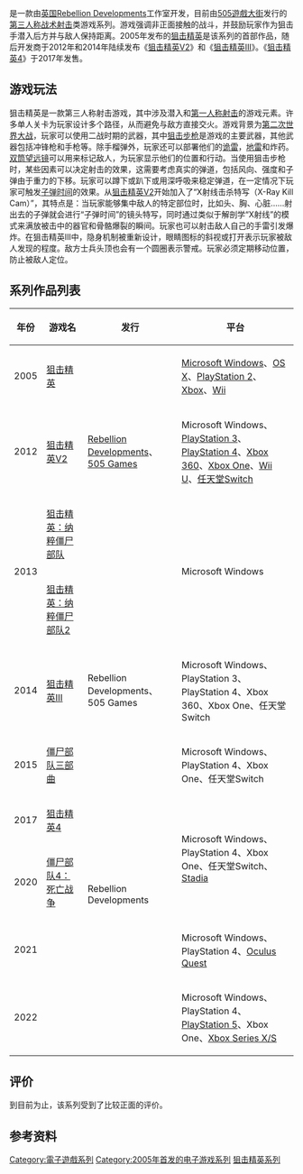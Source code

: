 {{noteTA
| G1=Games
| 1=zh-cn:狙击精英V2; zh-tw:狙擊之神2;
}}
{{Infobox VG series
| title = 狙击精英
| image =
| caption =
| developer = [[Rebellion_Developments|Rebellion Developments]]<br />[[Rebellion_Developments|Rebellion Oxford]]<br />Raylight Studios
| publisher = {{le|MC2 France|MC2 France}}<br />[[505_Games|505 Games]]<br />[[Rebellion_Developments|Rebellion Developments]]
| platforms = [[Microsoft_Windows|Microsoft Windows]]、[[PlayStation_2|PlayStation 2]]、[[Xbox|Xbox]]、[[Wii|Wii]]<br />[[Wii_U|Wii U]]、[[PlayStation_3|PlayStation 3]]、[[PlayStation_4|PlayStation 4]]、[[Xbox_360|Xbox 360]]、[[Xbox_One|Xbox One]]
| first release version = [[狙击精英|狙击精英]]
| first release date = {{release date and age|2005|10|18}}
| latest release version = {{le|狙击精英5|Sniper Elite 5}}
| latest release date = {{release date and age|2022|5|26}}
| genre = [[战术射击游戏|战术射击]]、[[隐蔽类游戏|隐蔽类]]
| spinoffs = [[僵尸部队三部曲|僵尸部队三部曲]]
| website =
}}

{{Vgsname|狙击精英|en=Sniper Elite|cn=狙击精英|tw=狙擊之神}}是一款由[[英国|英国]][[Rebellion_Developments|Rebellion Developments]]工作室开发，目前由[[505遊戲大街|505遊戲大街]]发行的[[第三人称射击游戏|第三人称]][[战术射击游戏|战术射击]]类游戏系列。游戏强调非正面接触的战斗，并鼓励玩家作为狙击手潜入后方并与敌人保持距离。2005年发布的[[狙击精英|狙击精英]]是该系列的首部作品，随后开发商于2012年和2014年陆续发布《[[狙击精英V2|狙击精英V2]]》和《[[狙击精英III|狙击精英III]]》。《[[狙击精英4|狙击精英4]]》于2017年发售。

== 游戏玩法 ==

狙击精英是一款第三人称射击游戏，其中涉及潜入和[[第一人称射击游戏|第一人称射击]]的游戏元素。许多单人关卡为玩家设计多个路径，从而避免与敌方直接交火。游戏背景为[[第二次世界大战|第二次世界大战]]，玩家可以使用二战时期的武器，其中[[狙击步枪|狙击步枪]]是游戏的主要武器，其他武器包括冲锋枪和手枪等。除手榴弹外，玩家还可以部署他们的[[詭雷|诡雷]]，[[地雷|地雷]]和炸药。[[双筒望远镜|双筒望远镜]]可以用来标记敌人，为玩家显示他们的位置和行动。当使用狙击步枪时，某些因素可以决定射击的效果，这需要考虑真实的弹道，包括风向、强度和子弹由于重力的下移。玩家可以蹲下或趴下或用深呼吸来稳定弹道，在一定情况下玩家可触发[[子弹时间|子弹时间]]的效果。从[[狙击精英V2|狙击精英V2]]开始加入了“X射线击杀特写（X-Ray Kill Cam）”，其特点是：当玩家能够集中敌人的特定部位时，比如头、胸、心脏……射出去的子弹就会进行“子弹时间”的镜头特写，同时通过类似于解剖学“X射线”的模式来满放被击中的器官和骨骼爆裂的瞬间。玩家也可以射击敌人自己的手雷引发爆炸。在狙击精英III中，隐身机制被重新设计，眼睛图标的斜视或打开表示玩家被敌人发现的程度。敌方士兵头顶也会有一个圆圈表示警戒。玩家必须定期移动位置，防止被敌人定位。

== 系列作品列表 ==
{| class="wikitable sortable plainrowheaders"
|- style="background:#ccc; text-align:center;"
! 年份
! 游戏名
! 发行
! 平台
|-
|2005
|[[狙击精英|狙击精英]]
|{{le|Microids|Microids|MC2 France}}
|[[Microsoft_Windows|Microsoft Windows]]、[[OS_X|OS X]]、[[PlayStation_2|PlayStation 2]]、[[Xbox_(游戏机)|Xbox]]、[[Wii|Wii]]
|-
|2012
|[[狙击精英V2|狙击精英V2]]
|[[Rebellion_Developments|Rebellion Developments]]、[[505_Games|505 Games]]
|Microsoft Windows、[[PlayStation_3|PlayStation 3]]、[[PlayStation_4|PlayStation 4]]、[[Xbox_360|Xbox 360]]、[[Xbox_One|Xbox One]]、[[Wii_U|Wii U]]、[[任天堂Switch|任天堂Switch]]
|-
|rowspan="2"|2013
|[[狙擊之神2#追加下载内容|狙击精英：纳粹僵尸部队]]
|{{N/A}}
|rowspan="2"|Microsoft Windows
|-
|[[狙擊之神2#追加下载内容|狙击精英：纳粹僵尸部队2]]
|{{N/A}}
|-
|2014
|[[狙击精英III|狙击精英III]]
|Rebellion Developments、505 Games
|Microsoft Windows、PlayStation 3、PlayStation 4、Xbox 360、Xbox One、任天堂Switch
|-
|2015
|[[僵尸部队三部曲|僵尸部队三部曲]]
|rowspan="5"|Rebellion Developments
|Microsoft Windows、PlayStation 4、Xbox One、任天堂Switch
|-
|2017
|[[狙击精英4|狙击精英4]]
|rowspan="2"|Microsoft Windows、PlayStation 4、Xbox One、任天堂Switch、[[Google_Stadia|Stadia]]
|-
|2020
|[[僵尸部队4：死亡战争|僵尸部队4：死亡战争]]
|-
|2021
|{{le|狙击精英VR|Sniper Elite VR}}
|Microsoft Windows、PlayStation 4、[[Oculus_Quest|Oculus Quest]]
|-
|2022
|{{le|狙击精英5|Sniper Elite 5}}
|Microsoft Windows、PlayStation 4、[[PlayStation_5|PlayStation 5]]、Xbox One、[[Xbox_Series_X/S|Xbox Series X/S]]
|}

== 评价 ==

{{VG Series Reviews
| updated = 2014年8月2日
| game1 = '''狙击精英'''
| gr1 = 73.44% (PC)<ref>{{cite web |url=http://www.gamerankings.com/pc/915069-sniper-elite/index.html |title=Sniper Elite |publisher=[[GameRankings|GameRankings]] |accessdate=2014-08-02 |archive-date=2017-08-26 |archive-url=https://web.archive.org/web/20170826073706/http://www.gamerankings.com/pc/915069-sniper-elite/index.html |dead-url=no }}</ref>
| mc1 = 76/100 (PC)<ref>{{cite web|url=http://www.metacritic.com/game/pc/sniper-elite|title= Sniper Elite |publisher=[[Metacritic|Metacritic]] |accessdate = 2014-08-02}}</ref>
| game2 = '''狙击精英V2'''
| gr2 = 65.71% (PC)<ref>{{cite web|url=http://www.gamerankings.com/pc/620683-sniper-elite-v2/index.html|title= Sniper Elite V2 |publisher=[[GameRankings|GameRankings]] |accessdate = 2014-08-02}}</ref>
| mc2 = 66/100 (PC)<ref>{{cite web |url=http://www.metacritic.com/game/pc/sniper-elite-v2|title= Sniper Elite V2|publisher=[[Metacritic|Metacritic]] |accessdate = 2014-08-02}}</ref>
| game3 = '''狙击精英III'''
| gr3 = 71.85% (PC)<ref>{{cite web|url=http://www.gamerankings.com/pc/707655-sniper-elite-iii/index.html|title= Sniper Elite III|publisher=[[GameRankings|GameRankings]] |accessdate = 2014-08-02}}</ref>
| mc3 = 72/100 (PC)<ref>{{cite web |url=http://www.metacritic.com/game/pc/sniper-elite-ii |title=Sniper Elite III|publisher=[[Metacritic|Metacritic]] |accessdate = 2014-08-02}}</ref>
}}
到目前为止，该系列受到了比较正面的评价。

== 参考资料 ==
{{Reflist}}

{{狙击精英系列}}

{{DEFAULTSORT:Sniper Elite}}
[[Category:電子遊戲系列|Category:電子遊戲系列]]
[[Category:2005年首发的电子游戏系列|Category:2005年首发的电子游戏系列]]
[[Category:狙击精英系列|]]